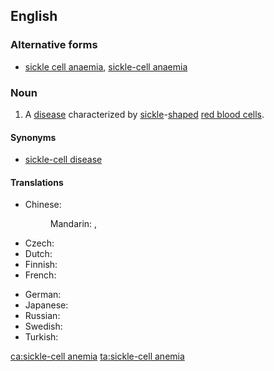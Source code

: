 ==English==
{{wikipedia}}

===Alternative forms===
* [[sickle cell anaemia]], [[sickle-cell anaemia]] {{qualifier|British}}

===Noun===
{{en-noun|-}}

# {{context|North America|lang=en}} A [[disease]] characterized by [[sickle]]-[[shape]]d [[red blood cell]]s.

====Synonyms====
* [[sickle-cell disease]]

====Translations====
{{trans-top|disease characterized by sickle-shaped red blood cells}}
* Chinese: 
*: Mandarin: {{t|cmn|鐮刀型紅血球疾病|sc=Hani}}, {{t|cmn|镰刀型红血球疾病|tr=liándāoxíng hóngxuèqiú jíbìng|sc=Hani}}
* Czech: {{t|cs|srpkovitá anémie|f}}
* Dutch: {{t|nl|sikkelcelanemie|f}}
* Finnish: {{t|fi|sirppisoluanemia}}
* French: {{t+|fr|drépanocytose|f}}
{{trans-mid}}
* German: {{t|de|Sichelzellenanämie|f}}
* Japanese: {{t|ja|鎌状赤血球症|tr=かまじょうせっけっきゅうしょう, kamajō sekkekkyūshō|sc=Jpan}}
* Russian: {{t|ru|серповиднокле́точная анеми́я|f|sc=Cyrl}}
* Swedish: {{t|sv|sickelcellanemi|c}}
* Turkish: {{t|tr|orak hücre anemisi}}
{{trans-bottom}}

[[ca:sickle-cell anemia]]
[[ta:sickle-cell anemia]]